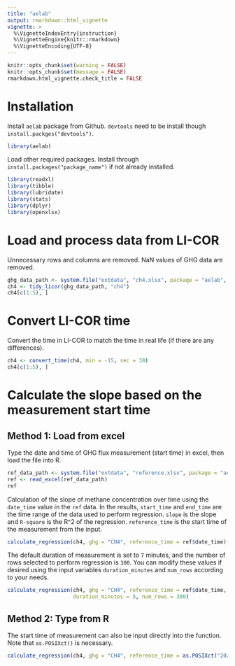 ```yaml
---
title: "aelab"
output: rmarkdown::html_vignette
vignette: >
  %\VignetteIndexEntry{instruction}
  %\VignetteEngine{knitr::rmarkdown}
  %\VignetteEncoding{UTF-8}
---
```



```r
knitr::opts_chunk$set(warning = FALSE)
knitr::opts_chunk$set(message = FALSE)
rmarkdown.html_vignette.check_title = FALSE
```


# Installation

Install `aelab` package from Github. `devtools` need to be install though `install.packges("devtools")`.

```r
library(aelab)
```

Load other required packages. Install through `install.packages("package_name")` if not already installed.

```r
library(readxl)
library(tibble)
library(lubridate)
library(stats)
library(dplyr)
library(openxlsx)
```

# Load and process data from LI-COR

Unnecessary rows and columns are removed. NaN values of GHG data are removed.

```r
ghg_data_path <- system.file("extdata", "ch4.xlsx", package = "aelab", mustWork = T)
ch4 <- tidy_licor(ghg_data_path, "ch4")
ch4[c(1:5), ]
```

# Convert LI-COR time

Convert the time in LI-COR to match the time in real life (if there are any differences).

```r
ch4 <- convert_time(ch4, min = -15, sec = 30)
ch4[c(1:5), ]
```

# Calculate the slope based on the measurement start time

## Method 1: Load from excel

Type the date and time of GHG flux measurement (start time) in excel, then load the file into R.

```r
ref_data_path <- system.file("extdata", "reference.xlsx", package = "aelab", mustWork = T)
ref <- read_excel(ref_data_path)
ref
```

Calculation of the slope of methane concentration over time using the `date_time` value in the `ref` data. In the results, `start_time` and `end_time` are the time range of the data used to perform regression. `slope` is the slope and `R-square` is the R^2 of the regression. `reference_time` is the start time of the measurement from the input.

```r
calculate_regression(ch4, ghg = "CH4", reference_time = ref$date_time)
```

The default duration of measurement is set to `7` minutes, and the number of rows selected to perform regression is `300`. You can modify these values if desired using the input variables `duration_minutes` and `num_rows` according to your needs.
```r
calculate_regression(ch4, ghg = "CH4", reference_time = ref$date_time,
                     duration_minutes = 5, num_rows = 300)
```

## Method 2: Type from R

The start time of measurement can also be input directly into the function. Note that `as.POSIXct()` is necessary.

```r
calculate_regression(ch4, ghg = "CH4", reference_time = as.POSIXct("2023-03-11 07:32:00", tz = "UTC"))
```
